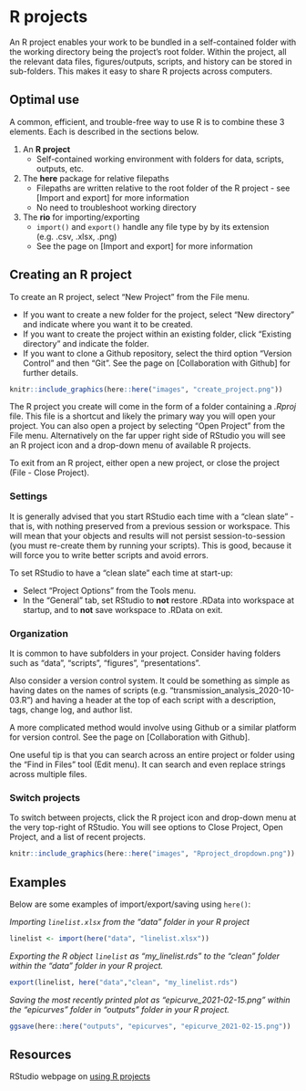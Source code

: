 
# R projects {}  


An R project enables your work to be bundled in a self-contained folder with the working directory being the project's root folder. Within the project, all the relevant data files, figures/outputs, scripts, and history can be stored in sub-folders. This makes it easy to share R projects across computers.  


## Optimal use  

A common, efficient, and trouble-free way to use R is to combine these 3 elements. Each is described in the sections below.  

1) An **R project**  
     - Self-contained working environment with folders for data, scripts, outputs, etc.  
2) The **here** package for relative filepaths  
     - Filepaths are written relative to the root folder of the R project - see [Import and export] for more information  
     - No need to troubleshoot working directory  
3) The **rio** for importing/exporting  
     - `import()` and `export()` handle any file type by by its extension (e.g. .csv, .xlsx, .png)  
     - See the page on [Import and export] for more information  
     





<!-- ======================================================= -->
## Creating an R project {}

To create an R project, select "New Project" from the File menu.

* If you want to create a new folder for the project, select "New directory" and indicate where you want it to be created.  
* If you want to create the project within an existing folder, click "Existing directory" and indicate the folder.  
* If you want to clone a Github repository, select the third option "Version Control" and then "Git". See the page on [Collaboration with Github] for further details.  


```r
knitr::include_graphics(here::here("images", "create_project.png"))
```


The R project you create will come in the form of a folder containing a *.Rproj* file. This file is a shortcut and likely the primary way you will open your project. You can also open a project by selecting "Open Project" from the File menu. Alternatively on the far upper right side of RStudio you will see an R project icon and a drop-down menu of available R projects. 

To exit from an R project, either open a new project, or close the project (File - Close Project).  




### Settings {-}  

It is generally advised that you start RStudio each time with a "clean slate" - that is, with nothing preserved from a previous session or workspace. This will mean that your objects and results will not persist session-to-session (you must re-create them by running your scripts). This is good, because it will force you to write better scripts and avoid errors.  

To set RStudio to have a "clean slate" each time at start-up:  

* Select "Project Options" from the Tools menu.  
* In the "General" tab, set RStudio to **not** restore .RData into workspace at startup, and to **not** save workspace to .RData on exit.  



### Organization {-}  

It is common to have subfolders in your project. Consider having folders such as "data", "scripts", "figures", "presentations".  

Also consider a version control system. It could be something as simple as having dates on the names of scripts (e.g. "transmission_analysis_2020-10-03.R") and having a header at the top of each script with a description, tags, change log, and author list.  

A more complicated method would involve using Github or a similar platform for version control. See the page on [Collaboration with Github].  

One useful tip is that you can search across an entire project or folder using the "Find in Files" tool (Edit menu). It can search and even replace strings across multiple files.  


### Switch projects {-}

To switch between projects, click the R project icon and drop-down menu at the very top-right of RStudio. You will see options to Close Project, Open Project, and a list of recent projects.  

```r
knitr::include_graphics(here::here("images", "Rproject_dropdown.png"))
```




## Examples  

Below are some examples of import/export/saving using `here()`:  


*Importing `linelist.xlsx` from the "data" folder in your R project*  

```r
linelist <- import(here("data", "linelist.xlsx"))
```

*Exporting the R object `linelist` as "my_linelist.rds" to the "clean" folder within the "data" folder in your R project.*   

```r
export(linelist, here("data","clean", "my_linelist.rds")
```

*Saving the most recently printed plot as "epicurve_2021-02-15.png" within the "epicurves" folder in "outputs" folder in your R project.*  

```r
ggsave(here::here("outputs", "epicurves", "epicurve_2021-02-15.png"))
```




<!-- ======================================================= -->
## Resources {}

RStudio webpage on [using R projects](https://support.rstudio.com/hc/en-us/articles/200526207-Using-Projects)




